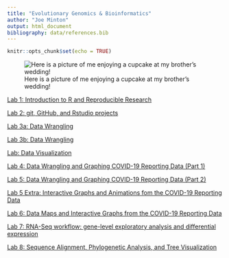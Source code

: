 ```yaml
---
title: "Evolutionary Genomics & Bioinformatics"
author: "Joe Minton"
output: html_document
bibliography: data/references.bib
---
```


```r
knitr::opts_chunk$set(echo = TRUE)
```

![Here is a picture of me enjoying a cupcake at my brother's wedding!](images/IMG_7120.jpeg)

[Lab 1: Introduction to R and Reproducible Research](lab1_joeminton.html) 

[Lab 2: git, GitHub, and Rstudio projects](lab2_joeminton.html)

[Lab 3a: Data Wrangling](lab3a_joeminton.html)

[Lab 3b: Data Wrangling](lab3b_joeminton.html)

[Lab: Data Visualization](labDataVisualization_joeminton.html)

[Lab 4: Data Wrangling and Graphing COVID-19 Reporting Data (Part 1)](lab4_joeminton.html)

[Lab 5: Data Wrangling and Graphing COVID-19 Reporting Data (Part 2)](lab5_joeminton.html)

[Lab 5 Extra: Interactive Graphs and Animations fom the COVID-19 Reporting Data](lab5extra.html)

[Lab 6: Data Maps and Interactive Graphs from the COVID-19 Reporting Data](Lab6.html)

[Lab 7:  RNA-Seq workflow: gene-level exploratory analysis and differential expression](Lab7_joeminton.html)

[Lab 8: Sequence Alignment, Phylogenetic Analysis, and Tree Visualization](lab8_jm.Rmd)

